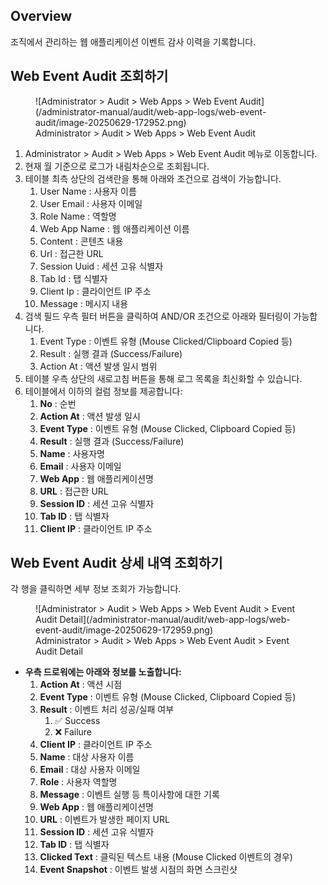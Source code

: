## Overview

조직에서 관리하는 웹 애플리케이션 이벤트 감사 이력을 기록합니다.


## Web Event Audit 조회하기

<figure data-layout="center" data-align="center">
![Administrator &gt; Audit &gt; Web Apps &gt; Web Event Audit](/administrator-manual/audit/web-app-logs/web-event-audit/image-20250629-172952.png)
<figcaption>
Administrator &gt; Audit &gt; Web Apps &gt; Web Event Audit
</figcaption>
</figure>

1. Administrator &gt; Audit &gt; Web Apps &gt; Web Event Audit 메뉴로 이동합니다.
2. 현재 월 기준으로 로그가 내림차순으로 조회됩니다.
3. 테이블 최측 상단의 검색란을 통해 아래와 조건으로 검색이 가능합니다.
    1. User Name : 사용자 이름
    2. User Email : 사용자 이메일
    3. Role Name : 역할명
    4. Web App Name : 웹 애플리케이션 이름
    5. Content : 콘텐츠 내용
    6. Url : 접근한 URL
    7. Session Uuid : 세션 고유 식별자
    8. Tab Id : 탭 식별자
    9. Client Ip : 클라이언트 IP 주소
    10. Message : 메시지 내용
4. 검색 필드 우측 필터 버튼을 클릭하여 AND/OR 조건으로 아래와 필터링이 가능합니다.
    1. Event Type : 이벤트 유형 (Mouse Clicked/Clipboard Copied 등)
    2. Result : 실행 결과 (Success/Failure)
    3. Action At : 액션 발생 일시 범위
5. 테이블 우측 상단의 새로고침 버튼을 통해 로그 목록을 최신화할 수 있습니다.
6. 테이블에서 이하의 컬럼 정보를 제공합니다:
    1.  **No**  : 순번
    2.  **Action At**  : 액션 발생 일시
    3.  **Event Type**  : 이벤트 유형 (Mouse Clicked, Clipboard Copied 등)
    4.  **Result**  : 실행 결과 (Success/Failure)
    5.  **Name**  : 사용자명
    6.  **Email**  : 사용자 이메일
    7.  **Web App**  : 웹 애플리케이션명
    8.  **URL**  : 접근한 URL
    9.  **Session ID**  : 세션 고유 식별자
    10.  **Tab ID**  : 탭 식별자
    11.  **Client IP**  : 클라이언트 IP 주소

## Web Event Audit 상세 내역 조회하기

각 행을 클릭하면 세부 정보 조회가 가능합니다.

<figure data-layout="center" data-align="center">
![Administrator &gt; Audit &gt; Web Apps &gt; Web Event Audit &gt; Event Audit Detail](/administrator-manual/audit/web-app-logs/web-event-audit/image-20250629-172959.png)
<figcaption>
Administrator &gt; Audit &gt; Web Apps &gt; Web Event Audit &gt; Event Audit Detail
</figcaption>
</figure>

*  **우측 드로워에는 아래와 정보를 노출합니다:** 
    1.  **Action At**  : 액션 시점
    2.  **Event Type**  : 이벤트 유형 (Mouse Clicked, Clipboard Copied 등)
    3.  **Result**  : 이벤트 처리 성공/실패 여부
        1. ✅ Success
        2. ❌ Failure
    4.  **Client IP**  : 클라이언트 IP 주소
    5.  **Name**  : 대상 사용자 이름
    6.  **Email**  : 대상 사용자 이메일
    7.  **Role**  : 사용자 역할명
    8.  **Message**  : 이벤트 실행 등 특이사항에 대한 기록
    9.  **Web App**  : 웹 애플리케이션명
    10.  **URL**  : 이벤트가 발생한 페이지 URL
    11.  **Session ID**  : 세션 고유 식별자
    12.  **Tab ID**  : 탭 식별자
    13.  **Clicked Text**  : 클릭된 텍스트 내용 (Mouse Clicked 이벤트의 경우)
    14.  **Event Snapshot**  : 이벤트 발생 시점의 화면 스크린샷
